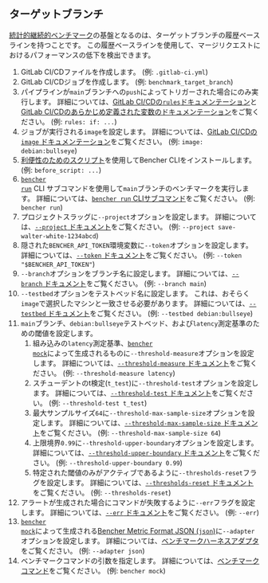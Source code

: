
## ターゲットブランチ

[統計的継続的ベンチマーク][statistical continuous benchmarking]の基盤となるのは、ターゲットブランチの履歴ベースラインを持つことです。
この履歴ベースラインを使用して、マージリクエストにおけるパフォーマンスの低下を検出できます。

<TargetBranchCode />

1. GitLab CI/CDファイルを作成します。
   (例: `.gitlab-ci.yml`)
2. GitLab CI/CDジョブを作成します。
   (例: `benchmark_target_branch`)
3. パイプラインが`main`ブランチへの`push`によってトリガーされた場合にのみ実行します。
   詳細については、[GitLab CI/CDの`rules`ドキュメンテーション][gitlab ci cd rules]と[GitLab CI/CDのあらかじめ定義された変数のドキュメンテーション][gitlab ci cd redefined variables]をご覧ください。
   (例: `rules: if: ...`)
4. ジョブが実行される`image`を設定します。
   詳細については、[GitLab CI/CDの`image` ドキュメンテーション][gitlab ci cd image]をご覧ください。
   (例: `image: debian:bullseye`)
5. [利便性のためのスクリプト][install bencher cli]を使用してBencher CLIをインストールします。
   (例: `before_script: ...`)
6. <code><a href="/ja/docs/explanation/bencher-run/">bencher run</a></code> CLI サブコマンドを使用して`main`ブランチのベンチマークを実行します。
   詳細については、[`bencher run` CLIサブコマンド][bencher run]をご覧ください。
   (例: `bencher run`)
7. プロジェクトスラッグに`--project`オプションを設定します。
   詳細については、[`--project` ドキュメント][project option]をご覧ください。
   (例: `--project save-walter-white-1234abcd`)
8. 隠された`BENCHER_API_TOKEN`環境変数に`--token`オプションを設定します。
   詳細については、[`--token` ドキュメント][token option]をご覧ください。
   (例: `--token "$BENCHER_API_TOKEN"`)
9. `--branch`オプションをブランチ名に設定します。
   詳細については、[`--branch` ドキュメント][branch option]をご覧ください。
   (例: `--branch main`)
10. `--testbed`オプションをテストベッド名に設定します。
    これは、おそらく`image`で選択したマシンと一致させる必要があります。
    詳細については、[`--testbed` ドキュメント][testbed option]をご覧ください。
    (例: `--testbed debian:bullseye`)
11. `main`ブランチ、`debian:bullseye`テストベッド、および`latency`測定基準のための閾値を設定します。
    1. 組み込みの`latency`測定基準、<code><a href="/ja/docs/reference/bencher-metric-format/#bencher-mock">bencher mock</a></code>によって生成されるものに`--threshold-measure`オプションを設定します。
    詳細については、[`--threshold-measure` ドキュメント][threshold measure option]をご覧ください。
    (例: `--threshold-measure latency`)
    2. スチューデントのt検定(`t_test`)に`--threshold-test`オプションを設定します。
    詳細については、[`--threshold-test` ドキュメント][threshold test option]をご覧ください。
    (例: `--threshold-test t_test`)
    3. 最大サンプルサイズ`64`に`--threshold-max-sample-size`オプションを設定します。
    詳細については、[`--threshold-max-sample-size` ドキュメント][threshold max sample size]をご覧ください。
    (例: `--threshold-max-sample-size 64`)
    4. 上限境界`0.99`に`--threshold-upper-boundary`オプションを設定します。
    詳細については、[`--threshold-upper-boundary` ドキュメント][threshold upper boundary]をご覧ください。
    (例: `--threshold-upper-boundary 0.99`)
    5. 特定された閾値のみがアクティブであるように`--thresholds-reset`フラグを設定します。
    詳細については、[`--thresholds-reset` ドキュメント][thresholds reset]をご覧ください。
    (例: `--thresholds-reset`)
12. アラートが生成された場合にコマンドが失敗するように`--err`フラグを設定します。
   詳細については、[`--err` ドキュメント][alert err]をご覧ください。
   (例: `--err`)
13. <code><a href="/ja/docs/reference/bencher-metric-format/#bencher-mock">bencher mock</a></code>によって生成される[Bencher Metric Format JSON (`json`)][bmf]に`--adapter`オプションを設定します。
   詳細については、[ベンチマークハーネスアダプタ][adapter json]をご覧ください。
   (例: `--adapter json`)
14. ベンチマークコマンドの引数を指定します。
    詳細については、[ベンチマークコマンド][command argument]をご覧ください。
    (例: `bencher mock`)

[gitlab ci cd rules]: https://docs.gitlab.com/ee/ci/jobs/job_control.html#common-if-clauses-for-rules
[gitlab ci cd redefined variables]: https://docs.gitlab.com/ee/ci/variables/predefined_variables.html
[gitlab ci cd image]: https://docs.gitlab.com/ee/ci/yaml/index.html#image

[statistical continuous benchmarking]: /ja/docs/how-to/track-benchmarks/#statistical-continuous-benchmarking
[install bencher cli]: /ja/docs/how-to/install-cli/#install-cli-with-script
[bencher run]: /ja/docs/explanation/bencher-run/
[project option]: /ja/docs/explanation/bencher-run/#--project-project
[token option]: /ja/docs/explanation/bencher-run/#--token-token
[branch option]: /ja/docs/explanation/branch-selection/#--branch-branch
[testbed option]: /ja/docs/explanation/bencher-run/#--testbed-testbed
[threshold measure option]: /ja/docs/explanation/thresholds/#--threshold-measure-measure
[threshold test option]: /ja/docs/explanation/thresholds/#--threshold-test-test
[threshold max sample size]: /ja/docs/explanation/thresholds/#--threshold-max-sample-size-size
[threshold upper boundary]: /ja/docs/explanation/thresholds/#--threshold-upper-boundary-boundary
[thresholds reset]: /ja/docs/explanation/thresholds/#--thresholds-reset
[alert err]: /ja/docs/explanation/thresholds/#--err
[bmf]: /ja/docs/reference/bencher-metric-format/
[adapter json]: /ja/docs/explanation/adapters/#-json
[command argument]: /ja/docs/explanation/bencher-run/#benchmark-command